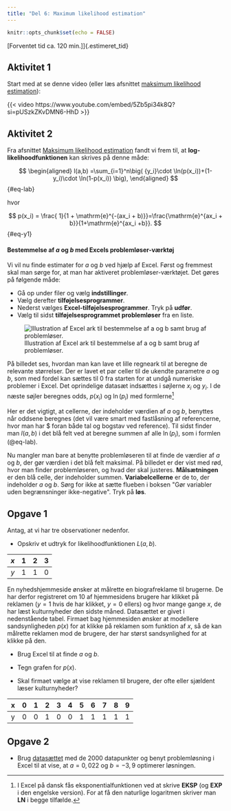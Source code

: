 ```yaml
---
title: "Del 6: Maximum likelihood estimation"
---
```



```r
knitr::opts_chunk$set(echo = FALSE)
```

[Forventet tid ca. 120 min.]]{.estimeret_tid}

## Aktivitet 1 {.aimat}
Start med at se denne video (eller læs afsnittet [maksimum likelihood estimation](../../materialer/logistisk/log-reg.qmd#maksimum-likelihood-estimation)):

{{< video https://www.youtube.com/embed/5Zb5pi34k8Q?si=pUSzkZKvDMN6-HhD >}}

## Aktivitet 2 {.aimat}

Fra afsnittet [Maksimum likelihood estimation](../../materialer/logistisk/log-reg.qmd#maksimum-likelihood-estimation) fandt vi frem til, at **log-likelihoodfunktionen** kan skrives på denne måde:

$$
\begin{aligned}
l(a,b) =\sum_{i=1}^n\big( {y_i}\cdot \ln(p(x_i))+(1-y_i)\cdot \ln(1-p(x_i)) \big), 
\end{aligned}
$${#eq-lab}

hvor 

$$
p(x_i)  = \frac{ 1}{1 + \mathrm{e}^{-(ax_i  + b)}}=\frac{\mathrm{e}^{ax_i + b}}{1+\mathrm{e}^{ax_i +b}}.
$${#eq-y1}


#### Bestemmelse af $a$ og $b$ med Excels problemløser-værktøj

Vi vil nu finde estimater for $a$ og $b$ ved hjælp af Excel.  Først og fremmest skal man sørge for, at man har aktiveret problemløser-værktøjet.
Det gøres på følgende måde:

* Gå op under filer og vælg **indstillinger**.
* Vælg derefter **tilføjelsesprogrammer**.
* Nederst vælges **Excel-tilføjelsesprogrammer**. Tryk på **udfør**.
* Vælg til sidst **tilføjelsesprogrammet problemløser** fra en liste.

![Illustration af Excel ark til bestemmelse af a og b samt brug af problemløser.](../../materialer/logistisk/images/excellogregbil.png)

På billedet ses, hvordan man kan lave et lille regneark til at beregne de relevante størrelser.
Der er lavet et par celler til de ukendte parametre $a$ og $b$, som med fordel kan sættes til 0 fra starten for at undgå numeriske problemer i Excel.
Det oprindelige datasæt indsættes i søjlerne $x_i$ og $y_i$.
I de næste søjler beregnes odds, $p(x_i)$ og $\ln(p_i)$ med formlerne[^6]
\begin{align*}
odds &= \mathrm{e}^{ax_i + b}\\
p(x_i) &= \frac{\mathrm{e}^{ax_i + b}}{1+\mathrm{e}^{ax_i +b}} = \frac{odds}{1+odds}\\
\ln(p_i)&= {y_i}\cdot \ln(p(x_i))+(1-y_i)\cdot \ln(1-p(x_i)).
\end{align*}

[^6]: I Excel på dansk fås eksponentialfunktionen ved at skrive **EKSP** (og **EXP** i den engelske version). For at få den naturlige logaritmen skriver man **LN** i begge tilfælde.

Her er det vigtigt, at cellerne, der indeholder værdien af $a$ og $b$, benyttes når oddsene beregnes (det vil være smart med fastlåsning af referencerne, hvor man har \$ foran både tal og bogstav ved reference). 
Til sidst finder man $l(a,b)$ i det blå felt ved at beregne summen af alle $\ln(p_i)$, som i formlen (@eq-lab). 

Nu mangler man bare at benytte problemløseren til at finde de værdier af $a$ og $b$, der gør værdien i det blå felt maksimal.
På billedet er der vist med rød, hvor man finder problemløseren, og hvad der skal justeres.
**Målsætningen** er den blå celle, der indeholder summen.
**Variabelcellerne** er de to, der indeholder $a$ og $b$.
Sørg for ikke at sætte flueben i boksen \"Gør variabler uden begrænsninger ikke-negative\".
Tryk på **løs**.



::: {.callout-note collapse="false" appearance="minimal"}

## Opgave 1

Antag, at vi har tre observationer nedenfor. 

* Opskriv et udtryk for likelihoodfunktionen $L(a,b)$.

|  $x$ | 1 | 2 | 3 |
 |    :----:   | :----:   | :----:   | :----:   |
| $y$ |      1  |    1    |  0   |


En nyhedshjemmeside ønsker at målrette en biografreklame til brugerne.
De har derfor registreret om 10 af hjemmesidens brugere har klikket på reklamen ($y=1$ hvis de har klikket, $y=0$ ellers) og hvor mange gange $x$, de har læst kulturnyheder den sidste måned.
Datasættet er givet i nedenstående tabel.
Firmaet bag hjemmesiden ønsker at modellere sandsynligheden $p(x)$ for at klikke på reklamen som funktion af $x$, så de kan målrette reklamen mod de brugere, der har størst sandsynlighed for at klikke på den. 

* Brug Excel til at finde $a$ og $b$.

* Tegn grafen for $p(x)$. 

* Skal firmaet vælge at vise reklamen til brugere, der ofte eller sjældent læser kulturnyheder?

|  x | 0 | 1 | 2 | 3 | 4 | 5 | 6 | 7 | 8 | 9 |
 |    :----:   | :----:   | :----:   | :----:   |    :----:   | :----:   | :----:   | :----:   |:----:   | :----:   |:----:   |
| y |   0 |    0    |  1   |    0  |    0    |  1   |    1  |    1    |  1   |    1  | 


:::

::: {.callout-note collapse="false" appearance="minimal"}

## Opgave 2

* Brug [datasættet](../../materialer/logistisk/data/blodtryk.xlsx) med de 2000 datapunkter og benyt problemløsning i Excel til at vise, at $a=0{,}022$ og $b=-3{,}9$ optimerer løsningen.

:::

